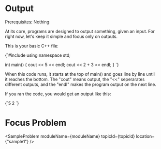 


<Sidebar moduleName={moduleName} /> 

# Output

Prerequisites: Nothing

At its core, programs are designed to output something, given an input. For right now, let's keep it simple and 
focus only on outputs. 

This is your basic C++ file: 

<div style={{ transform: 'translateX(150px)' }}>
  <SyntaxHighlighter language="cpp" style={okaidia}>
{`#include <iostream>
using namespace std;

int main() {
    cout << 5 << endl; 
    cout << 2 + 3 << endl; 
}
`}
  </SyntaxHighlighter>
</div>

When this code runs, it starts at the top of main() and goes line by line until it reaches the bottom. The "cout" 
means output, the "\<\<" seperarates different outputs, and the "endl" makes the program output on the next line. 

If you ran the code, you would get an output like this: 

<div style={{ transform: 'translateX(150px)' }}>
  <SyntaxHighlighter language="cpp" style={okaidia}>
{`5
2
`}
  </SyntaxHighlighter>
</div>

# Focus Problem

<SampleProblem  moduleName={moduleName} topicId={topicId} location={"sample1"} /> 

<TopicProgress moduleName={moduleName} topicId={topicId} />



